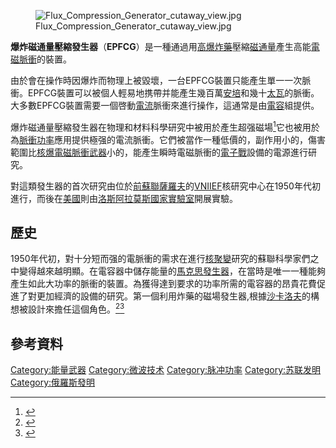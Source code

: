 {{Use dmy dates|date=January 2020}}
{{Translating|||time=2021-01-12T11:59:30+00:00}}
[[Image:Flux_Compression_Generator_cutaway_view.jpg|thumb]]

'''爆炸磁通量壓縮發生器'''（'''EPFCG'''）是一種通過用[[爆炸物|高爆炸藥]]壓縮[[磁通量|磁通量]]產生高能[[電磁脈衝|電磁脈衝]]的裝置。

由於會在操作時因爆炸而物理上被毀壞，一台EPFCG裝置只能產生單一一次脈衝。EPFCG裝置可以被個人輕易地携帶并能產生幾百萬[[安培|安培]]和幾十[[瓦特#量级|太瓦]]的脈衝。{{Citation needed|date=April 2008}}大多數EPFCG裝置需要一個啓動[[電流|電流]]脈衝來進行操作，這通常是由[[電容器|電容]]組提供。

{{Anchor|ultrahigh2016-01-29}}爆炸磁通量壓縮發生器在物理和材料科學研究中被用於產生超强磁場<ref>{{cite journal|last=Solem|first=J. C.|last2=Sheppard|first2=M. G.|year=1997|title=Experimental quantum chemistry at ultrahigh magnetic fields: Some opportunities|journal=International Journal of Quantum Chemistry|volume=64|issue=5|pages=619–628|doi=10.1002/(sici)1097-461x(1997)64:5<619::aid-qua13>3.0.co;2-y}}</ref>它也被用於為[[脈衝功率|脈衝功率]]應用提供極强的電流脈衝。它們被當作一種低價的，副作用小的，傷害範圍比[[核爆電磁脈衝|核爆電磁脈衝武器]]小的，能產生瞬時電磁脈衝的[[電子作戰|電子戰]]設備的電源進行研究。

對這類發生器的首次研究由位於[[蘇聯|前蘇聯]][[薩羅夫|薩羅夫]]的[[VNIIEF|VNIIEF]]核研究中心在1950年代初進行，而後在[[美國|美國]]則由[[洛斯阿拉莫斯國家實驗室|洛斯阿拉莫斯國家實驗室]]開展實驗。

== 歷史 ==
1950年代初，對十分短而强的電脈衝的需求在進行[[核聚變|核聚變]]研究的蘇聯科學家們之中變得越來越明顯。在電容器中儲存能量的[[馬克思發生器|馬克思發生器]]，在當時是唯一一種能夠產生如此大功率的脈衝的裝置。為獲得達到要求的功率所需的電容器的昂貴花費促進了對更加經濟的設備的研究。第一個利用炸藥的磁場發生器,根據[[沙卡洛夫|沙卡洛夫]]的構想被設計來擔任這個角色。<ref>{{cite journal
 |last1=Terletskii
 |first1=Ia. P.
 |date=August 1957
 |title=Production of Very Strong Magnetic Fields by Rapid Compression of Conducting Shells
 |journal=JETP
 |volume=5
 |issue=2
 |pages=301–202
 |url=http://www.jetp.ac.ru/cgi-bin/dn/e_005_02_0301.pdf
 |access-date=2021-01-05
 |archive-date=2021-02-26
 |archive-url=https://web.archive.org/web/20210226002350/http://www.jetp.ac.ru/cgi-bin/dn/e_005_02_0301.pdf
 |dead-url=no
 }}</ref><ref name="Sakharov book">
{{cite book
 |last1=Sakharov |first1= A. D.
 |date=7 December 1982
 |title=Collected Scientific Works
 |publisher=Marcel Dekker
 |isbn=978-0824717148
}}</ref>

== 參考資料 ==
{{Reflist}}
[[Category:能量武器|Category:能量武器]]
[[Category:微波技术|Category:微波技术]]
[[Category:脉冲功率|Category:脉冲功率]]
[[Category:苏联发明|Category:苏联发明]]
[[Category:俄羅斯發明|Category:俄羅斯發明]]